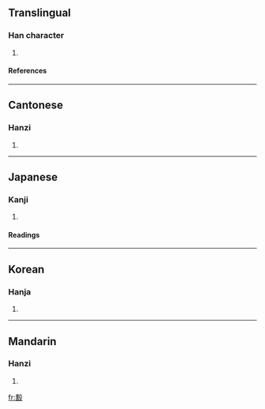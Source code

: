==Translingual==
===Han character===
{{Han char|rn=79|rad=殳|as=10|sn=14|four=5764<sub>7</sub>|canj=十口竹弓水 (JRHNE)}}
# {{defn|Han|sort=殳10}}
====References====
{{Han ref|kx=0587.100|dkj=16668|dj=0979.120|hdz=32163.100|uh=6BC4|ud=27588|bh=E26A|bd=57962}}

----
==Cantonese==
===Hanzi===
{{yue-hanzi|jyut=|y=gik1}}
# {{defn|Cantonese}}

----
==Japanese==
===Kanji===
{{ja-kanji|grade=|rs=殳10}}
# {{defn|Japanese}} 
====Readings====
{{ja-readings|on=[[けき]] (keki), [[きゅく]] (kyuku), [[けい]] (kei), [[ぎき]] (giki)|kun=[[あたる]] (ataru)}}

----
==Korean==
===Hanja===
{{ko-hanja|hangeul=격|eumhun=|rv=gyeok|mr=kyŏk|y=kyek}}
# {{defn|Korean}}

----
==Mandarin==
===Hanzi===
{{cmn-hanzi|pin=[[jī]] (ji1)|wg=chi<sup>1</sup>}}
# {{defn|Mandarin}}

[[fr:毄]]